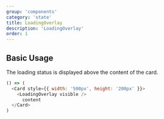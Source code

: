 ```yaml
---
group: 'components'
category: 'state'
title: LoadingOverlay
description: 'LoadingOverlay'
order: 1
---
```


## Basic Usage

The loading status is displayed above the content of the card.

```js live=true
() => (
  <Card style={{ width: '500px', height: '200px' }}>
    <LoadingOverlay visible />
      content
  </Card>
)
```
